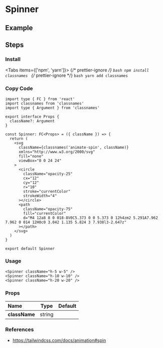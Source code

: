 
<BackTop />

# Spinner

## Example

<div className="mt-10 flex items-end gap-4">
  <Spinner className="h-5 w-5" />
  <Spinner className="h-10 w-10" />
  <Spinner className="h-20 w-20" />
</div>

## Steps

<div className="steps">

### Install

<Tabs items={['npm', 'yarn']}>
  {/* prettier-ignore */}
  <Tab>
    ```bash
    npm install classnames
    ```
    </Tab>
  {/* prettier-ignore */}
  <Tab>
    ```bash
    yarn add classnames
    ```
</Tab>
</Tabs>

### Copy Code

```tsx filename="components/Spinner/index.tsx"
import type { FC } from 'react'
import classnames from 'classnames'
import type { Argument } from 'classnames'

export interface Props {
  className?: Argument
}

const Spinner: FC<Props> = ({ className }) => {
  return (
    <svg
      className={classnames('animate-spin', className)}
      xmlns="http://www.w3.org/2000/svg"
      fill="none"
      viewBox="0 0 24 24"
    >
      <circle
        className="opacity-25"
        cx="12"
        cy="12"
        r="10"
        stroke="currentColor"
        strokeWidth="4"
      ></circle>
      <path
        className="opacity-75"
        fill="currentColor"
        d="M4 12a8 8 0 018-8V0C5.373 0 0 5.373 0 12h4zm2 5.291A7.962 7.962 0 014 12H0c0 3.042 1.135 5.824 3 7.938l3-2.647z"
      ></path>
    </svg>
  )
}

export default Spinner
```

### Usage

```tsx
<Spinner className="h-5 w-5" />
<Spinner className="h-10 w-10" />
<Spinner className="h-20 w-20" />
```

</div>

### Props

| Name          |  Type  | Default |
| :------------ | :----: | :-----: |
| **className** | string |         |

### References

- https://tailwindcss.com/docs/animation#spin

<Comment />
